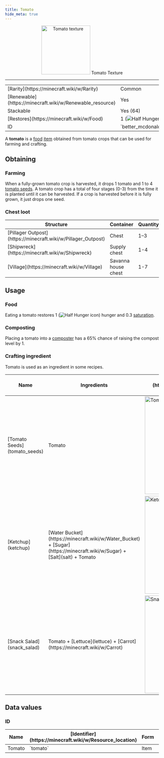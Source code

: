 ```yaml
---
title: Tomato
hide_meta: true
---
```


<p align="center">
    <img src="https://i.imgur.com/eLlIfHS.png" alt="Tomato texture" width="160px"/>
    Tomato Texture
</p>

---

<table>
    <tbody>
        <tr>
            <td>[Rarity](https://minecraft.wiki/w/Rarity)</td>
            <td>Common</td>
        </tr>
        <tr>
            <td>[Renewable](https://minecraft.wiki/w/Renewable_resource)</td>
            <td>Yes</td>
        </tr>
        <tr>
            <td>Stackable</td>
            <td>Yes (64)</td>
        </tr>
        <tr>
            <td>[Restores](https://minecraft.wiki/w/Food)</td>
            <td>1 (<img src="https://minecraft.wiki/images/Half_Hunger_%28icon%29.png" alt="Half Hunger icon" />)</td>
        </tr>
        <tr>
            <td>ID</td>
            <td>`better_mcdonalds_mod:tomato`</td>
        </tr>
    </tbody>
</table>

A **tomato** is a [food](https://minecraft.wiki/w/Food) [item](https://minecraft.wiki/w/Item) obtained from tomato crops that can be used for farming and crafting.

## Obtaining

### Farming

When a fully-grown tomato crop is harvested, it drops 1 tomato and 1 to 4 [tomato seeds](tomato_seeds). A tomato crop has a total of four stages (0-3) from the time it is planted until it can be harvested. If a crop is harvested before it is fully grown, it just drops one seed.

### Chest loot

<table>
    <thead>
        <tr>
            <th>Structure</th>
            <th>Container</th>
            <th>Quantity</th>
            <th>Chance</th>
        </tr>
    </thead>
    <tbody>
        <tr>
            <td>[Pillager Outpost](https://minecraft.wiki/w/Pillager_Outpost)</td>
            <td>Chest</td>
            <td>1–3</td>
            <td>58%</td>
        </tr>
        <tr>
            <td>[Shipwreck](https://minecraft.wiki/w/Shipwreck)</td>
            <td>Supply chest</td>
            <td>1-4</td>
            <td>42%</td>
        </tr>
        <tr>
            <td>[Village](https://minecraft.wiki/w/Village)</td>
            <td>Savanna house chest</td>
            <td>1-7</td>
            <td>72%</td>
        </tr>
    </tbody>
</table>

## Usage

### Food

Eating a tomato restores 1 (<img src="https://minecraft.wiki/images/Half_Hunger_%28icon%29.png" alt="Half Hunger icon" />) hunger and 0.3 [saturation](https://minecraft.wiki/w/Hunger#Mechanics).

### Composting

Placing a tomato into a [composter](https://minecraft.wiki/w/Composter) has a 65% chance of raising the compost level by 1.

### Crafting ingredient

Tomato is used as an ingredient in some recipes.

<table>
    <thead>
        <tr>
            <th>Name</th>
            <th>Ingredients</th>
            <th>[Crafting](https://minecraft.wiki/w/Crafting) recipe</th>
        </tr>
    </thead>
    <tbody>
        <tr>
            <td>[Tomato Seeds](tomato_seeds)</td>
            <td>Tomato</td>
            <td><img src="https://i.imgur.com/d1nYT8x.png" alt="Tomato Seeds crafting recipe" width="320px"/></td>
        </tr>
        <tr>
            <td>[Ketchup](ketchup)</td>
            <td>[Water Bucket](https://minecraft.wiki/w/Water_Bucket) + [Sugar](https://minecraft.wiki/w/Sugar) + [Salt](salt) + Tomato</td>
            <td><img src="https://i.imgur.com/Fzjaqfm.png" alt="Ketchup crafting recipe" width="320px"/></td>
        </tr>
        <tr>
            <td>[Snack Salad](snack_salad)</td>
            <td>Tomato + [Lettuce](lettuce) + [Carrot](https://minecraft.wiki/w/Carrot)</td>
            <td><img src="https://i.imgur.com/4yGlseT.png" alt="Snack Salad crafting recipe" width="320px"/></td>
        </tr>
    </tbody>
</table>

## Data values

### ID

<table>
    <thead>
        <tr>
            <th>Name</th>
            <th>[Identifier](https://minecraft.wiki/w/Resource_location)</th>
            <th>Form</th>
            <th>Translation key</th>
        </tr>
    </thead>
    <tbody>
        <tr>
            <td>Tomato</td>
            <td>`tomato`</td>
            <td>Item</td>
            <td>`item.better_mcdonalds_mod.tomato`</td>
        </tr>
    </tbody>
</table>